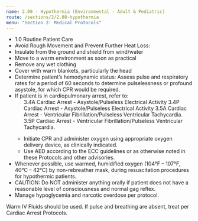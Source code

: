 ```yaml
---
name: 2.08 - Hypothermia (Environmental - Adult & Pediatric)
route: /sections/2/2.08-hypothermia
menu: "Section 2: Medical Protocols"
---
```



<EMTLevel level="basic">
  <ul>
    <li>
      <MyLink to="/sections/1/1.0-routine-patient-care">
        1.0 Routine Patient Care
      </MyLink>
    </li>
    <li>Avoid Rough Movement and Prevent Further Heat Loss:</li>
    <li>Insulate from the ground and shield from wind/water</li>
    <li>Move to a warm environment as soon as practical</li>
    <li>Remove any wet clothing</li>
    <li>Cover with warm blankets, particularly the head</li>
    <li>
      Determine patient’s hemodynamic status: Assess pulse and respiratory rates
      for a period of 60 seconds to determine pulselessness or profound asystole, for
      which CPR would be required.
    </li>
    <li>
      If patient is in cardiopulmonary arrest, refer to:
      <ul>
        3.4A Cardiac Arrest - Asystole/Pulseless Electrical Activity
        3.4P Cardiac Arrest - Asystole/Pulseless Electrical Activity
        3.5A Cardiac Arrest - Ventricular Fibrillation/Pulseless Ventricular Tachycardia.
        3.5P Cardiac Arrest - Ventricular Fibrillation/Pulseless Ventricular Tachycardia.
      </ul>
    </li>
    <ul>
      <li>
        Initiate CPR and administer oxygen using appropriate oxygen delivery
        device, as clinically indicated.
      </li>
      <li>
        Use AED according to the ECC guidelines or as otherwise noted in these
        Protocols and other advisories.
      </li>
    </ul>
    <li>
      Whenever possible, use warmed, humidified oxygen (104°F – 107°F, 40°C –
      42°C) by non-rebreather mask, during resuscitation procedures for hypothermic
      patients.
    </li>
    <li>
      CAUTION: Do NOT administer anything orally if patient does not have a
      reasonable level of consciousness and normal gag reflex.
    </li>
    <li>
      Manage hypoglycemia and narcotic overdose per protocol.
    </li>
  </ul>
</EMTLevel>

<EMTLevel level="advanced">
  Warm IV Fluids should be used.
</EMTLevel>

<EMTLevel level="paramedic">
  If pulse and breathing are absent, treat per Cardiac Arrest Protocols.
</EMTLevel>
